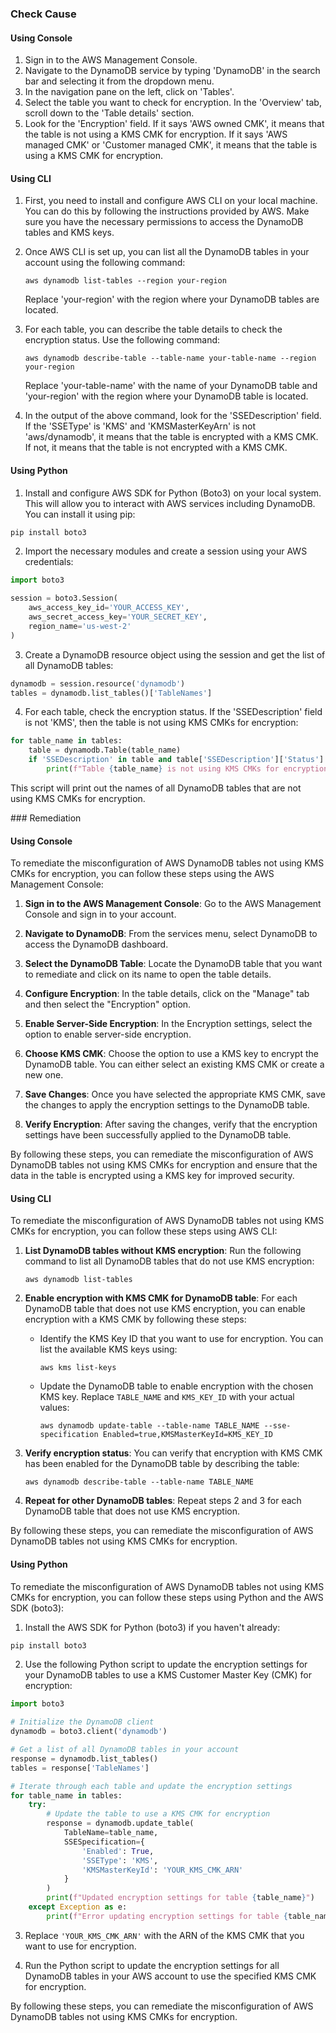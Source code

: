 

<Tabs><Tab title='Cause'>
### Check Cause

#### Using Console

1. Sign in to the AWS Management Console.
2. Navigate to the DynamoDB service by typing 'DynamoDB' in the search bar and selecting it from the dropdown menu.
3. In the navigation pane on the left, click on 'Tables'.
4. Select the table you want to check for encryption. In the 'Overview' tab, scroll down to the 'Table details' section.
5. Look for the 'Encryption' field. If it says 'AWS owned CMK', it means that the table is not using a KMS CMK for encryption. If it says 'AWS managed CMK' or 'Customer managed CMK', it means that the table is using a KMS CMK for encryption.

#### Using CLI

1. First, you need to install and configure AWS CLI on your local machine. You can do this by following the instructions provided by AWS. Make sure you have the necessary permissions to access the DynamoDB tables and KMS keys.

2. Once AWS CLI is set up, you can list all the DynamoDB tables in your account using the following command:
   ```
   aws dynamodb list-tables --region your-region
   ```
   Replace 'your-region' with the region where your DynamoDB tables are located.

3. For each table, you can describe the table details to check the encryption status. Use the following command:
   ```
   aws dynamodb describe-table --table-name your-table-name --region your-region
   ```
   Replace 'your-table-name' with the name of your DynamoDB table and 'your-region' with the region where your DynamoDB table is located.

4. In the output of the above command, look for the 'SSEDescription' field. If the 'SSEType' is 'KMS' and 'KMSMasterKeyArn' is not 'aws/dynamodb', it means that the table is encrypted with a KMS CMK. If not, it means that the table is not encrypted with a KMS CMK.

#### Using Python

1. Install and configure AWS SDK for Python (Boto3) on your local system. This will allow you to interact with AWS services including DynamoDB. You can install it using pip:

```python
pip install boto3
```

2. Import the necessary modules and create a session using your AWS credentials:

```python
import boto3

session = boto3.Session(
    aws_access_key_id='YOUR_ACCESS_KEY',
    aws_secret_access_key='YOUR_SECRET_KEY',
    region_name='us-west-2'
)
```

3. Create a DynamoDB resource object using the session and get the list of all DynamoDB tables:

```python
dynamodb = session.resource('dynamodb')
tables = dynamodb.list_tables()['TableNames']
```

4. For each table, check the encryption status. If the 'SSEDescription' field is not 'KMS', then the table is not using KMS CMKs for encryption:

```python
for table_name in tables:
    table = dynamodb.Table(table_name)
    if 'SSEDescription' in table and table['SSEDescription']['Status'] != 'ENABLED':
        print(f"Table {table_name} is not using KMS CMKs for encryption.")
```

This script will print out the names of all DynamoDB tables that are not using KMS CMKs for encryption.

</Tab>

<Tab title='Remediation'>
### Remediation

#### Using Console

To remediate the misconfiguration of AWS DynamoDB tables not using KMS CMKs for encryption, you can follow these steps using the AWS Management Console:

1. **Sign in to the AWS Management Console**: Go to the AWS Management Console and sign in to your account.

2. **Navigate to DynamoDB**: From the services menu, select DynamoDB to access the DynamoDB dashboard.

3. **Select the DynamoDB Table**: Locate the DynamoDB table that you want to remediate and click on its name to open the table details.

4. **Configure Encryption**: In the table details, click on the "Manage" tab and then select the "Encryption" option.

5. **Enable Server-Side Encryption**: In the Encryption settings, select the option to enable server-side encryption.

6. **Choose KMS CMK**: Choose the option to use a KMS key to encrypt the DynamoDB table. You can either select an existing KMS CMK or create a new one.

7. **Save Changes**: Once you have selected the appropriate KMS CMK, save the changes to apply the encryption settings to the DynamoDB table.

8. **Verify Encryption**: After saving the changes, verify that the encryption settings have been successfully applied to the DynamoDB table.

By following these steps, you can remediate the misconfiguration of AWS DynamoDB tables not using KMS CMKs for encryption and ensure that the data in the table is encrypted using a KMS key for improved security.

#### Using CLI

To remediate the misconfiguration of AWS DynamoDB tables not using KMS CMKs for encryption, you can follow these steps using AWS CLI:

1. **List DynamoDB tables without KMS encryption**:
   Run the following command to list all DynamoDB tables that do not use KMS encryption:
   ```
   aws dynamodb list-tables
   ```

2. **Enable encryption with KMS CMK for DynamoDB table**:
   For each DynamoDB table that does not use KMS encryption, you can enable encryption with a KMS CMK by following these steps:
   - Identify the KMS Key ID that you want to use for encryption. You can list the available KMS keys using:
     ```
     aws kms list-keys
     ```
   - Update the DynamoDB table to enable encryption with the chosen KMS key. Replace `TABLE_NAME` and `KMS_KEY_ID` with your actual values:
     ```
     aws dynamodb update-table --table-name TABLE_NAME --sse-specification Enabled=true,KMSMasterKeyId=KMS_KEY_ID
     ```

3. **Verify encryption status**:
   You can verify that encryption with KMS CMK has been enabled for the DynamoDB table by describing the table:
   ```
   aws dynamodb describe-table --table-name TABLE_NAME
   ```

4. **Repeat for other DynamoDB tables**:
   Repeat steps 2 and 3 for each DynamoDB table that does not use KMS encryption.

By following these steps, you can remediate the misconfiguration of AWS DynamoDB tables not using KMS CMKs for encryption.

#### Using Python

To remediate the misconfiguration of AWS DynamoDB tables not using KMS CMKs for encryption, you can follow these steps using Python and the AWS SDK (boto3):

1. Install the AWS SDK for Python (boto3) if you haven't already:
```bash
pip install boto3
```

2. Use the following Python script to update the encryption settings for your DynamoDB tables to use a KMS Customer Master Key (CMK) for encryption:

```python
import boto3

# Initialize the DynamoDB client
dynamodb = boto3.client('dynamodb')

# Get a list of all DynamoDB tables in your account
response = dynamodb.list_tables()
tables = response['TableNames']

# Iterate through each table and update the encryption settings
for table_name in tables:
    try:
        # Update the table to use a KMS CMK for encryption
        response = dynamodb.update_table(
            TableName=table_name,
            SSESpecification={
                'Enabled': True,
                'SSEType': 'KMS',
                'KMSMasterKeyId': 'YOUR_KMS_CMK_ARN'
            }
        )
        print(f"Updated encryption settings for table {table_name}")
    except Exception as e:
        print(f"Error updating encryption settings for table {table_name}: {e}")
```

3. Replace `'YOUR_KMS_CMK_ARN'` with the ARN of the KMS CMK that you want to use for encryption.

4. Run the Python script to update the encryption settings for all DynamoDB tables in your AWS account to use the specified KMS CMK for encryption.

By following these steps, you can remediate the misconfiguration of AWS DynamoDB tables not using KMS CMKs for encryption.


</Tab>
</Tabs>